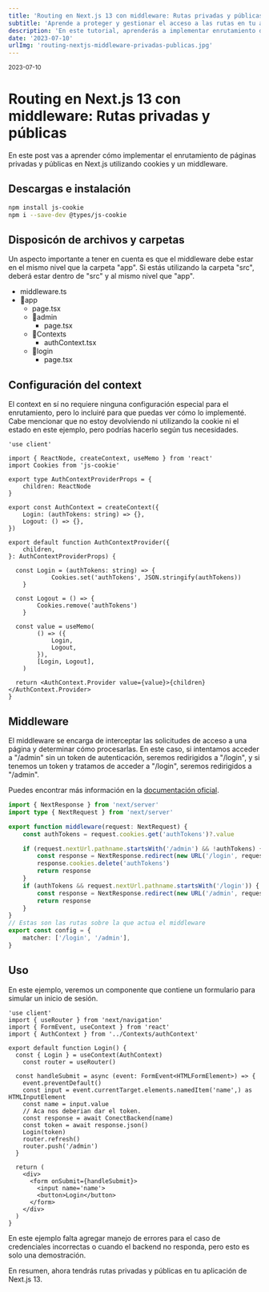 ```yaml
---
title: 'Routing en Next.js 13 con middleware: Rutas privadas y públicas'
subtitle: 'Aprende a proteger y gestionar el acceso a las rutas en tu aplicación de Next.js 13 utilizando Middleware y cookies'
description: 'En este tutorial, aprenderás a implementar enrutamiento de páginas privadas y públicas en Next.js utilizando cookies y un middleware. Utilizaremos js-cookie y configuraremos el middleware para redirigir a los usuarios según su estado de autenticación.'
date: '2023-07-10'
urlImg: 'routing-nextjs-middleware-privadas-publicas.jpg'
---
```


<small>2023-07-10</small>

# Routing en Next.js 13 con middleware: Rutas privadas y públicas

En este post vas a aprender cómo implementar el enrutamiento de páginas privadas y públicas en Next.js utilizando cookies y un middleware.

## Descargas e instalación

```bash
npm install js-cookie
npm i --save-dev @types/js-cookie
```

## Disposicón de archivos y carpetas

Un aspecto importante a tener en cuenta es que el middleware debe estar en el mismo nivel que la carpeta "app". Si estás utilizando la carpeta "src", deberá estar dentro de "src" y al mismo nivel que "app".

- middleware.ts
- 📂app
  - page.tsx
  - 📂admin
    - page.tsx
  - 📂Contexts
    - authContext.tsx
  - 📂login
    - page.tsx

## Configuración del context

El context en sí no requiere ninguna configuración especial para el enrutamiento, pero lo incluiré para que puedas ver cómo lo implementé. Cabe mencionar que no estoy devolviendo ni utilizando la cookie ni el estado en este ejemplo, pero podrías hacerlo según tus necesidades.

```tsx:Contexts/authContext.tsx
'use client'

import { ReactNode, createContext, useMemo } from 'react'
import Cookies from 'js-cookie'

export type AuthContextProviderProps = {
	children: ReactNode
}

export const AuthContext = createContext({
	Login: (authTokens: string) => {},
	Logout: () => {},
})

export default function AuthContextProvider({
	children,
}: AuthContextProviderProps) {

  const Login = (authTokens: string) => {
			Cookies.set('authTokens', JSON.stringify(authTokens))
	}

  const Logout = () => {
		Cookies.remove('authTokens')
	}

  const value = useMemo(
		() => ({
			Login,
			Logout,
		}),
		[Login, Logout],
	)

  return <AuthContext.Provider value={value}>{children}</AuthContext.Provider>
}
```

## Middleware

El middleware se encarga de interceptar las solicitudes de acceso a una página y determinar cómo procesarlas. En este caso, si intentamos acceder a "/admin" sin un token de autenticación, seremos redirigidos a "/login", y si tenemos un token y tratamos de acceder a "/login", seremos redirigidos a "/admin".

Puedes encontrar más información en la <a target="_blank" href='https://nextjs.org/docs/app/building-your-application/routing/middleware'>documentación oficial</a>.

```tsx:middleware.ts
import { NextResponse } from 'next/server'
import type { NextRequest } from 'next/server'

export function middleware(request: NextRequest) {
	const authTokens = request.cookies.get('authTokens')?.value

	if (request.nextUrl.pathname.startsWith('/admin') && !authTokens) {
		const response = NextResponse.redirect(new URL('/login', request.url))
		response.cookies.delete('authTokens')
		return response
	}
	if (authTokens && request.nextUrl.pathname.startsWith('/login')) {
		const response = NextResponse.redirect(new URL('/admin', request.url))
		return response
	}
}
// Estas son las rutas sobre la que actua el middleware
export const config = {
	matcher: ['/login', '/admin'],
}
```

## Uso

En este ejemplo, veremos un componente que contiene un formulario para simular un inicio de sesión.

```tsx:login/page.tsx
'use client'
import { useRouter } from 'next/navigation'
import { FormEvent, useContext } from 'react'
import { AuthContext } from '../Contexts/authContext'

export default function Login() {
  const { Login } = useContext(AuthContext)
	const router = useRouter()

  const handleSubmit = async (event: FormEvent<HTMLFormElement>) => {
    event.preventDefault()
    const input = event.currentTarget.elements.namedItem('name',) as HTMLInputElement
    const name = input.value
    // Aca nos deberian dar el token.
    const response = await ConectBackend(name)
    const token = await response.json()
    Login(token)
    router.refresh()
    router.push('/admin')
  }

  return (
    <div>
      <form onSubmit={handleSubmit}>
        <input name='name'>
        <button>Login</button>
      </form>
    </div>
  )
}
```

En este ejemplo falta agregar manejo de errores para el caso de credenciales incorrectas o cuando el backend no responda, pero esto es solo una demostración.

En resumen, ahora tendrás rutas privadas y públicas en tu aplicación de Next.js 13.
